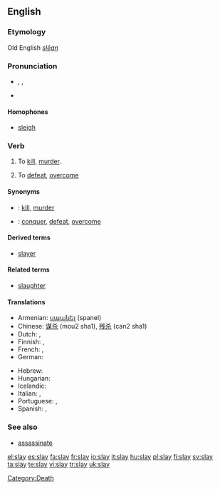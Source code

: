 ==English==

===Etymology===
Old English ''[[slēan]]''

===Pronunciation===
* {{enPR|slā}}, {{IPA|/sleɪ/}}, {{SAMPA|/sleI/}}
* {{rhymes|eɪ}}

====Homophones====
* [[sleigh]]

===Verb===
{{en-verb|inf=to slay|slays|slaying|'''[[slew]]'''|'''[[slain]]'''}}

# To [[kill]], [[murder]].
# {{idiomatic}} To [[defeat]], [[overcome]]

====Synonyms====
* {{italbrac|to kill, murder}}: [[kill]], [[murder]]
* {{italbrac|to deafeat, overcome}}: [[conquer]], [[defeat]], [[overcome]]

====Derived terms====
* [[slayer]]

====Related terms====
* [[slaughter]]

====Translations====
{{trans-top|to kill, murder}}
* Armenian: [[սպանել]] (spanel)
* Chinese: [[谋杀]] (mou2 sha1), [[残杀]] (can2 sha1)
* Dutch: {{t+|nl|doden}}, {{t+|nl|vermoorden}}
* Finnish: {{t+|fi|tappaa}}, {{t+|fi|surmata}}
* French: {{t+|fr|tuer}}, {{t+|fr|assassiner}}
* German: {{t+|de|töten}}
{{trans-mid}}
* Hebrew: {{t-|he|רצח|tr=ratzákh|sc=Hebr}}
* Hungarian: {{t+|hu|öl}}
* Icelandic: {{t+|is|bana}}
* Italian: {{t+|it|uccidere}}, {{t-|it|assassinare}}
* Portuguese: {{t+|pt|matar}}, {{t+|pt|assassinar}}
* Spanish: {{t+|es|matar}}, {{t+|es|asesinar}}
{{trans-bottom}}

===See also===
* [[assassinate]]

[[Category:Death]]

[[el:slay]]
[[es:slay]]
[[fa:slay]]
[[fr:slay]]
[[io:slay]]
[[it:slay]]
[[hu:slay]]
[[pl:slay]]
[[fi:slay]]
[[sv:slay]]
[[ta:slay]]
[[te:slay]]
[[vi:slay]]
[[tr:slay]]
[[uk:slay]]
